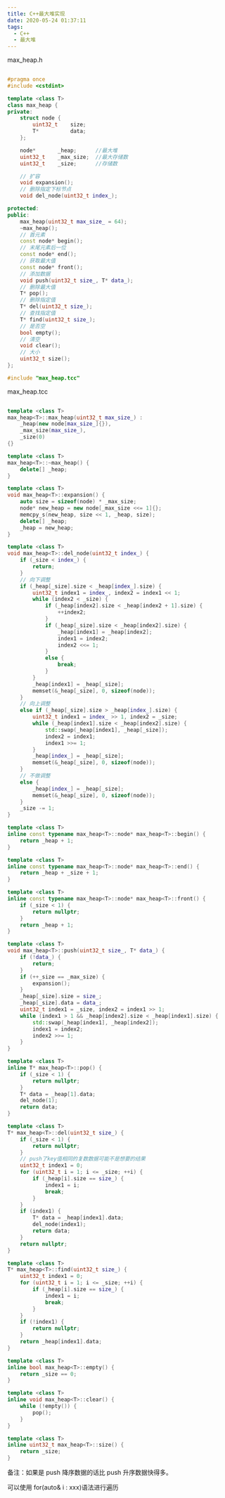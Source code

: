```yaml
---
title: C++最大堆实现
date: 2020-05-24 01:37:11
tags:
  - C++
  - 最大堆
---
```


max_heap.h

```cpp
​
#pragma once
#include <cstdint>

template <class T>
class max_heap {
private:
	struct node {
		uint32_t	size;
		T*			data;
	};

	node*		_heap;		//最大堆
	uint32_t	_max_size;	//最大存储数
	uint32_t	_size;		//存储数

	// 扩容
	void expansion();
	// 删除指定下标节点
	void del_node(uint32_t index_);

protected:
public:
	max_heap(uint32_t max_size_ = 64);
	~max_heap();
	// 首元素
	const node* begin();
	// 末尾元素后一位
	const node* end();
	// 获取最大值
	const node* front();
	// 添加数据
	void push(uint32_t size_, T* data_);
	// 删除最大值
	T* pop();
	// 删除指定值
	T* del(uint32_t size_);
	// 查找指定值
	T* find(uint32_t size_);
	// 是否空
	bool empty();
	// 清空
	void clear();
	// 大小
	uint32_t size();
};

#include "max_heap.tcc"
```

max_heap.tcc

```cpp
​
template <class T>
max_heap<T>::max_heap(uint32_t max_size_) :
	_heap(new node[max_size_]{}),
	_max_size(max_size_),
	_size(0)
{}

template <class T>
max_heap<T>::~max_heap() {
	delete[] _heap;
}

template <class T>
void max_heap<T>::expansion() {
	auto size = sizeof(node) * _max_size;
	node* new_heap = new node[_max_size <<= 1]{};
	memcpy_s(new_heap, size << 1, _heap, size);
	delete[] _heap;
	_heap = new_heap;
}

template <class T>
void max_heap<T>::del_node(uint32_t index_) {
	if (_size < index_) {
		return;
	}
	// 向下调整
	if (_heap[_size].size < _heap[index_].size) {
		uint32_t index1 = index_, index2 = index1 << 1;
		while (index2 < _size) {
			if (_heap[index2].size < _heap[index2 + 1].size) {
				++index2;
			}
			if (_heap[_size].size < _heap[index2].size) {
				_heap[index1] = _heap[index2];
				index1 = index2;
				index2 <<= 1;
			}
			else {
				break;
			}
		}
		_heap[index1] = _heap[_size];
		memset(&_heap[_size], 0, sizeof(node));
	}
	// 向上调整
	else if (_heap[_size].size > _heap[index_].size) {
		uint32_t index1 = index_ >> 1, index2 = _size;
		while (_heap[index1].size < _heap[index2].size) {
			std::swap(_heap[index1], _heap[_size]);
			index2 = index1;
			index1 >>= 1;
		}
		_heap[index_] = _heap[_size];
		memset(&_heap[_size], 0, sizeof(node));
	}
	// 不做调整
	else {
		_heap[index_] = _heap[_size];
		memset(&_heap[_size], 0, sizeof(node));
	}
	_size -= 1;
}

template <class T>
inline const typename max_heap<T>::node* max_heap<T>::begin() {
	return _heap + 1;
}

template <class T>
inline const typename max_heap<T>::node* max_heap<T>::end() {
	return _heap + _size + 1;
}

template <class T>
inline const typename max_heap<T>::node* max_heap<T>::front() {
	if (_size < 1) {
		return nullptr;
	}
	return _heap + 1;
}

template <class T>
void max_heap<T>::push(uint32_t size_, T* data_) {
	if (!data_) {
		return;
	}
	if (++_size == _max_size) {
		expansion();
	}
	_heap[_size].size = size_;
	_heap[_size].data = data_;
	uint32_t index1 = _size, index2 = index1 >> 1;
	while (index1 > 1 && _heap[index2].size < _heap[index1].size) {
		std::swap(_heap[index1], _heap[index2]);
		index1 = index2;
		index2 >>= 1;
	}
}

template <class T>
inline T* max_heap<T>::pop() {
	if (_size < 1) {
		return nullptr;
	}
	T* data = _heap[1].data;
	del_node(1);
	return data;
}

template <class T>
T* max_heap<T>::del(uint32_t size_) {
	if (_size < 1) {
		return nullptr;
	}
	// push了key值相同的复数数据可能不是想要的结果
	uint32_t index1 = 0;
	for (uint32_t i = 1; i <= _size; ++i) {
		if (_heap[i].size == size_) {
			index1 = i;
			break;
		}
	}
	if (index1) {
		T* data = _heap[index1].data;
		del_node(index1);
		return data;
	}
	return nullptr;
}

template <class T>
T* max_heap<T>::find(uint32_t size_) {
	uint32_t index1 = 0;
	for (uint32_t i = 1; i <= _size; ++i) {
		if (_heap[i].size == size_) {
			index1 = i;
			break;
		}
	}
	if (!index1) {
		return nullptr;
	}
	return _heap[index1].data;
}

template <class T>
inline bool max_heap<T>::empty() {
	return _size == 0;
}

template <class T>
inline void max_heap<T>::clear() {
	while (!empty()) {
		pop();
	}
}

template <class T>
inline uint32_t max_heap<T>::size() {
	return _size;
}
```

备注：如果是 push 降序数据的话比 push 升序数据快得多。

可以使用 for(auto& i : xxx)语法进行遍历
